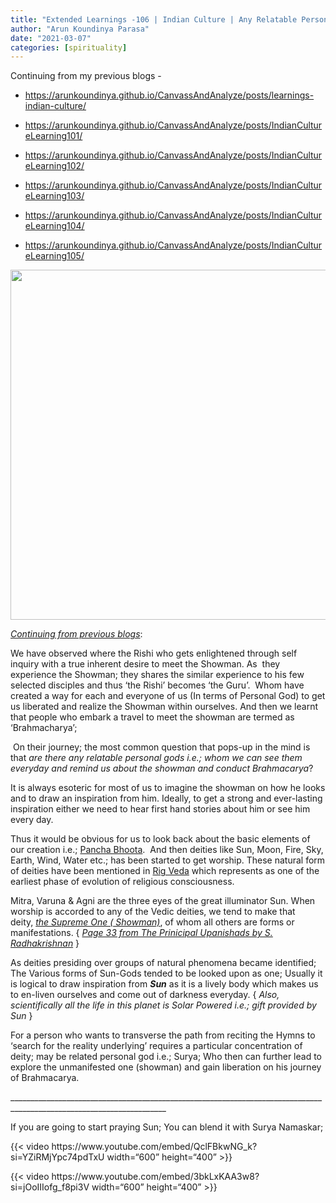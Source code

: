 ```yaml
---
title: "Extended Learnings -106 | Indian Culture | Any Relatable Personal Gods?"
author: "Arun Koundinya Parasa"
date: "2021-03-07"
categories: [spirituality]
---
```


Continuing from my previous blogs -

-   <https://arunkoundinya.github.io/CanvassAndAnalyze/posts/learnings-indian-culture/>

-   <https://arunkoundinya.github.io/CanvassAndAnalyze/posts/IndianCultureLearning101/>

-   <https://arunkoundinya.github.io/CanvassAndAnalyze/posts/IndianCultureLearning102/>

-   <https://arunkoundinya.github.io/CanvassAndAnalyze/posts/IndianCultureLearning103/>

-   <https://arunkoundinya.github.io/CanvassAndAnalyze/posts/IndianCultureLearning104/>

-   <https://arunkoundinya.github.io/CanvassAndAnalyze/posts/IndianCultureLearning105/>

![](personalgod.png){fig-align="center" width="560"}

[*Continuing from previous blogs*]{.underline}:

We have observed where the Rishi who gets enlightened through self inquiry with a true inherent desire to meet the Showman. As  they experience the Showman; they shares the similar experience to his few selected disciples and thus 'the Rishi' becomes 'the Guru'.  Whom have created a way for each and everyone of us (In terms of Personal God) to get us liberated and realize the Showman within ourselves. And then we learnt that people who embark a travel to meet the showman are termed as 'Brahmacharya';

 On their journey; the most common question that pops-up in the mind is that *are there any relatable personal gods i.e.; whom we can see them everyday and remind us about the showman and conduct Brahmacarya*?

It is always esoteric for most of us to imagine the showman on how he looks and to draw an inspiration from him. Ideally, to get a strong and ever-lasting inspiration either we need to hear first hand stories about him or see him every day. 

Thus it would be obvious for us to look back about the basic elements of our creation i.e.; [Pancha Bhoota](https://en.wikipedia.org/wiki/Pancha_Bhoota).  And then deities like Sun, Moon, Fire, Sky, Earth, Wind, Water etc.; has been started to get worship. These natural form of deities have been mentioned in [Rig Veda](https://en.wikipedia.org/wiki/Rigveda) which represents as one of the earliest phase of evolution of religious consciousness. 

Mitra, Varuna & Agni are the three eyes of the great illuminator Sun. When worship is accorded to any of the Vedic deities, we tend to make that deity, [*the Supreme One ( Showman)*]{.underline}, of whom all others are forms or manifestations. { [*Page 33 from The Prinicipal Upanishads by S. Radhakrishnan*]{.underline} }

As deities presiding over groups of natural phenomena became identified; The Various forms of Sun-Gods tended to be looked upon as one; Usually it is logical to draw inspiration from ***Sun*** as it is a lively body which makes us to en-liven ourselves and come out of darkness everyday. { *Also, scientifically all the life in this planet is Solar Powered i.e.; gift provided by Sun* }

For a person who wants to transverse the path from reciting the Hymns to 'search for the reality underlying' requires a particular concentration of deity; may be related personal god i.e.; Surya; Who then can further lead to explore the unmanifested one (showman) and gain liberation on his journey of Brahmacarya.

\_\_\_\_\_\_\_\_\_\_\_\_\_\_\_\_\_\_\_\_\_\_\_\_\_\_\_\_\_\_\_\_\_\_\_\_\_\_\_\_\_\_\_\_\_\_\_\_\_\_\_\_\_\_\_\_\_\_\_\_\_\_\_\_\_\_\_\_\_\_\_\_\_\_\_\_\_\_\_\_\_\_\_\_\_\_\_\_\_\_\_\_\_\_\_\_\_\_\_\_\_\_\_\_\_\_\_\_\_\_\_\_\_\_\_\_\_

If you are going to start praying Sun; You can blend it with Surya Namaskar;

{{< video https://www.youtube.com/embed/QclFBkwNG_k?si=YZiRMjYpc74pdTxU width="600" height="400" >}}

{{< video https://www.youtube.com/embed/3bkLxKAA3w8?si=jOoIIIofg_f8pi3V width="600" height="400" >}}